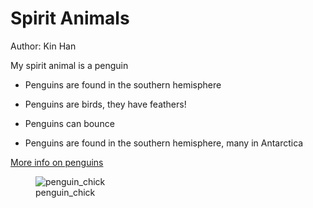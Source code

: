 # Spirit Animals
Author: Kin Han

My spirit animal is a penguin

* Penguins are found in the southern hemisphere
* Penguins are birds, they have feathers!
* Penguins can bounce

* Penguins are found in the southern hemisphere, many in Antarctica

[More info on penguins](http://en.wikipedia.org/wiki/Penguin)

![penguin_chick](http://static.giantbomb.com/uploads/scale_medium/0/3683/1120634-penguin_chick.jpg)